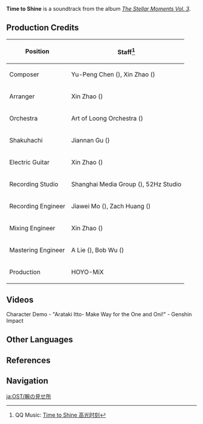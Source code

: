 {{Soundtrack Infobox
|title          = 
|image          = The Stellar Moments Vol. 3.png
|album          = The Stellar Moments Vol. 3
|disc           = 
|number         = 01
|featured       =
|featured2      =
|featured3      =
|featured_disc  =
|featured_disc2 =
|featured_disc3 =
|youtube_id     = Arf8nmW4tmc
|spotify_id     = 1cxTovnLTwYuQEex52KuYl
|played_in      = Character Demo
|during         = [https://youtu.be/iXeJ94AFZDw Character Demo - "Arataki Itto: Make Way for the One and Oni!"]
|domain         =
|previous       = 
|next           = The Spotlight's on Me!
}}
'''Time to Shine''' is a soundtrack from the album ''[[The Stellar Moments Vol. 3]]''.

==Production Credits==
{| class="wikitable" style="text-align:left; height:0.5em"
! Position
! Staff<ref>QQ Music: [https://y.qq.com/n/ryqq/songDetail/000diA2Y4UWfRt Time to Shine 高光时刻]</ref>
|-
! Composer
| Yu-Peng Chen ({{zh|陈致逸}}), Xin Zhao ({{zh|赵鑫}})
|-
! Arranger
| Xin Zhao ({{zh|赵鑫}})
|-
! Orchestra
| Art of Loong Orchestra ({{zh|龙之艺交响乐团}})
|-
! Shakuhachi
| Jiannan Gu ({{zh|顾剑楠}})
|-
! Electric Guitar
| Xin Zhao ({{zh|赵鑫}})
|-
! Recording Studio
| Shanghai Media Group ({{zh|上海广播大厦}}), 52Hz Studio
|-
! Recording Engineer
| Jiawei Mo ({{zh|莫家伟}}), Zach Huang ({{zh|黄巍}})
|-
! Mixing Engineer
| Xin Zhao ({{zh|赵鑫}})
|-
! Mastering Engineer
| A Lie ({{zh|阿烈}}), Bob Wu ({{zh|吴身宝}})
|-
! Production
| HOYO-MiX
|}

==Videos==
<gallery>
Character Demo - "Arataki Itto- Make Way for the One and Oni!" - Genshin Impact
</gallery>
<!--
==Trivia==
-->
==Other Languages==
{{Other Languages
|en      = Time to Shine<ref name=drumalong>Event: [[The Almighty Arataki Great and Glorious Drumalong Festival]]</ref>
|zhs     = 高光时刻<ref name=drumalong />
|zhs_rm  = Gāoguāng Shíkè
|zht     = 焦點時刻<ref name=drumalong />
|zht_rm  = Jiāodiǎn Shíkè
|zh_tl   = 
|ja      = 腕の見せ所<ref name=drumalong />
|ja_rm   = Ude no Mise-dokoro
|ja_tl   = 
|ko      = Time to Shine<ref name=drumalong />
|es      = Hora de brillar<ref name=drumalong />
|fr      = Instant d'éclat<ref name=drumalong />
|ru      = Миг славы<ref name=drumalong />
|th      = Time to Shine<ref name=drumalong />
|vi      = Thời Khắc Tỏa Sáng<ref name=drumalong />
|de      = Zeit zu glänzen<ref name=drumalong />
|id      = Time to Shine<ref name=drumalong />
|pt      = Hora de Brilhar<ref name=drumalong />
|tr      = 
|it      = 
}}

==References==
{{Reflist}}

==Navigation==
{{Soundtrack Navbox|The Stellar Moments}}
[[ja:OST/腕の見せ所]]